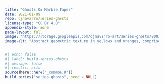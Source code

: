 ```yaml
---
title: "Ghosts On Marble Paper"
date: 2021-01-09
repo: djnavarro/series-ghosts
license-type: "CC BY 4.0"
appendix-style: none
page-layout: full
image: "https://storage.googleapis.com/djnavarro-art/series-ghosts/800/ghosts_01_162.png"
image-alt: "Abstract geometric texture in yellows and oranges, comprised of weirdly shaped polygons"
---
```

   
::: {.grid}
  
```r
#| echo: false
#| label: build-series-ghosts
#| message: false
#| results: asis
source(here::here("_common.R"))
build_series("series-ghosts", seed = NULL)
```
   
:::
   
